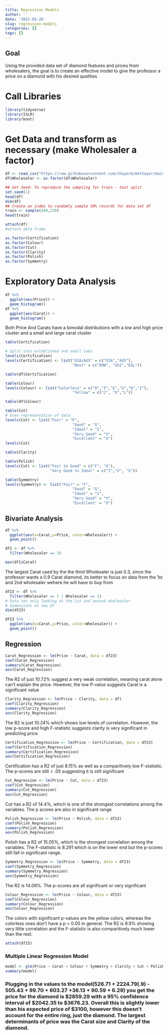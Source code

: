 ```yaml
---
title: Regression Models
author: ''
date: '2022-03-26'
slug: regression-models
categories: []
tags: []
---
```

## Goal
Using the provided data set of diamond features and prices from wholesalers, the goal is to create an effective model to give the professor a price on a diamond with his desired qualities

# Call Libraries

```r
library(tidyverse)
library(ISLR)
library(boot)
```

# Get Data and transform as necessary (make Wholesaler a factor)

```r
df <- read_csv("https://raw.githubusercontent.com/thayerm/mkthayer/main/content/post/2022-03-26-regression-models/data/Professor_Proposes_Data.csv")
df$Wholesaler <- as.factor(df$Wholesaler)
```

```r
## Set Seed: To reproduce the sampling for train - test split
set.seed(1)
head(df)
dim(df)
## Create an index to randomly sample 50% records for data set df
train <- sample(440,220)
head(train)
```

```r
attach(df)
#attach data frame
```

```r
as.factor(Certification)
as.factor(Colour)
as.factor(Cut)
as.factor(Clarity)
as.factor(Polish)
as.factor(Symmetry)
```

# Exploratory Data Analysis

```r
df %>%
  ggplot(aes(Price)) +
  geom_histogram()
df %>%
  ggplot(aes(Carat)) +
  geom_histogram()

```
Both Price And Carats have a bimodal distributions with a low and high price cluster and a small and large carat cluster



```r
table(Certification)

# Split into established and small labs
levels(Certification)
levels(Certification) <- list("GIA/AGS" = c("GIA","AGS"),
                              "Rest" = c("DOW", "IGI","EGL"))

table(df$Certification)
```
```r
table(Colour)
levels(Colour) <- list("Colorless" = c("D","F","E","G","H","I"),
                              "Yellow" = c("J", "K","L"))

table(df$Colour)
```
```r
table(Cut)
# Even representation of data
levels(Cut) <- list("Fair" = "F",
                              "Good" = "G",
                              "Ideal" = "I",
                              "Very Good" = "V",
                              "Excellent" = "X")
levels(Cut)
```
```r
table(Clarity)
```
```r
table(Polish)
levels(Cut) <- list("Fair to Good" = c("F", "G"),
                    "Very Good to Ideal" = c("I","V", "X"))
```
```r
table(Symmetry)
levels(Symmetry) <- list("Fair" = "F",
                              "Good" = "G",
                              "Ideal" = "I",
                              "Very Good" = "V",
                              "Excellent" = "X")
```
## Bivariate Analysis

```r
df %>%
  ggplot(aes(x=Carat,y=Price, color=Wholesaler)) +
  geom_point()
```
```r
df1 <- df %>%
  filter(Wholesaler == 3)

max(df1$Carat)

```
The largest Carat used by the the third Wholesaler is just 0.3, since the professor wants a 0.9 Carat diamond, its better to focus on data from the 1st and 2nd wholesaler wehere he will have to buy from
```r
df23 <- df %>%
  filter(Wholesaler == 2 | Wholesaler == 1)
# Data set only looking at the 1st and second wholesaler
# dimensions on new df
dim(df23)

df23 %>%
  ggplot(aes(x=Carat,y=Price, color=Wholesaler)) +
  geom_point()
```



## Regression
```r
Carat_Regression <- lm(Price ~ Carat, data = df23)
coef(Carat_Regression)
summary(Carat_Regression)
aov(Carat_Regression)

```
The R2 of just 10.72% suggest a very weak correlation, meaning carat alone can't explain the price. However, the low P-value suggests Carat is a significant value
```r
Clarity_Regression <- lm(Price ~ Clarity, data = df)
coef(Clarity_Regression)
summary(Clarity_Regression)
aov(Clarity_Regression)
```
The R2 is just 10.24% which shows low levels of correlation. However, the low p-score and high F-statistic suggests clarity is very significant in predicting price
```r
Certification_Regression <- lm(Price ~ Certification, data = df23)
coef(Certification_Regression)
summary(Certification_Regression)
aov(Certification_Regression)
```
Certification has a R2 of just 8.15% as well as a comparitively low F-statistic. The p-scores are still < .05 suggesting it is still significant
```r
Cut_Regression <- lm(Price ~ Cut, data = df23)
coef(Cut_Regression)
summary(Cut_Regression)
aov(Cut_Regression)
```
Cut has a R2 of 14.4%, which is one of the strongest correlations among the variables. The p scores are also in significant range
```r
Polish_Regression <- lm(Price ~ Polish, data = df23)
coef(Polish_Regression)
summary(Polish_Regression)
aov(Polish_Regression)
```
Polish has a R2 of 15.05%, which is the strongest correlation among the variables. The F-statistic is 8.291 which is on the lower end but the p-scores still fall in significant range.
```r
Symmetry_Regression <- lm(Price ~ Symmetry, data = df23)
coef(Symmetry_Regression)
summary(Symmetry_Regression)
aov(Symmetry_Regression)
```
The R2 is 14.09%. The p-scores are all significant or very significant
```r
Colour_Regression <- lm(Price ~ Colour, data = df23)
coef(Colour_Regression)
summary(Colour_Regression)
aov(Colour_Regression)
```
The colors with significant p-values are the yellow colors, whereas the colorless ones don't have a p < 0.05 in general. The R2 is 9.9% showing very little correlation and the F-statistic is also comparitively much lower than the rest.

```r
attach(df23)
```

### Multiple Linear Regression Model

```r
model <- glm(Price ~ Carat + Colour + Symmetry + Clarity + Cut + Polish + Certification, data = df23)
summary(model)
```
### Plugging in the values to the model(526.71 + 2224.79(.9) - 505.43 + 99.70 + 603.27 +36.13 + 90.59 + 6.29) you get the price for the diamond is $2859.29 with a 95% confidence interval of $2042.35 to $3676.23. Overall this is slightly lower than his expected price of $3100, however this doesn't account for the entire ring, just the diamond. The largest determinants of price was the Carat size and Clarity of the diamond.


